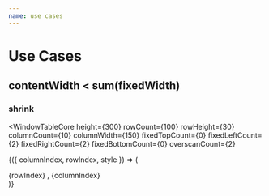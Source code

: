 ```yaml
---
name: use cases
---
```



# Use Cases

## contentWidth < sum(fixedWidth)

### shrink

<WindowTableCore
  height={300}
  rowCount={100}
  rowHeight={30}
  columnCount={10}
  columnWidth={150}
  fixedTopCount={0}
  fixedLeftCount={2}
  fixedRightCount={2}
  fixedBottomCount={0}
  overscanCount={2}
  
>
{({ columnIndex, rowIndex, style }) => (
  <div className="cell" style={style}>
    {rowIndex} , {columnIndex}
  </div>
)}
</WindowTableCore>
